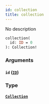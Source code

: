 ```yaml
---
id: collection
title: collection
---
```


No description

```graphql
collection(
  id: ID = 0
): Collection!

```

### Arguments

#### `id` ([`ID`](/graphql/scalars/id))

### Type

#### [`Collection`](/graphql/objects/collection)
